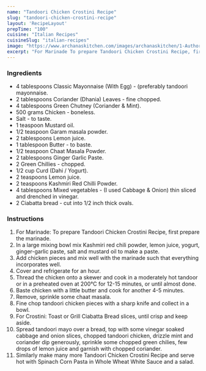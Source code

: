 ---
name: "Tandoori Chicken Crostini Recipe"
slug: "tandoori-chicken-crostini-recipe"
layout: 'RecipeLayout'
prepTime: "100"
cuisine: "Italian Recipes"
cuisineSlug: "italian-recipes"
image: "https://www.archanaskitchen.com/images/archanaskitchen/1-Author/shaheen_ali/Tandoori_Chicken_Crostini_.jpg"
excerpt: "For Marinade To prepare Tandoori Chicken Crostini Recipe, first prepare the marinade"
---

### Ingredients

- 4 tablespoons Classic Mayonnaise (With Egg) - (preferably tandoori mayonnaise.
- 2 tablespoons Coriander (Dhania) Leaves - fine chopped.
- 4 tablespoons Green Chutney (Coriander & Mint).
- 500 grams Chicken - boneless.
- Salt - to taste.
- 1 teaspoon Mustard oil.
- 1/2 teaspoon Garam masala powder.
- 2 tablespoons Lemon juice.
- 1 tablespoon Butter - to baste.
- 1/2 teaspoon Chaat Masala Powder.
- 2 tablespoons Ginger Garlic Paste.
- 2 Green Chillies - chopped.
- 1/2 cup Curd (Dahi / Yogurt).
- 2 teaspoons Lemon juice.
- 2 teaspoons Kashmiri Red Chilli Powder.
- 4 tablespoons Mixed vegetables - (I used Cabbage & Onion) thin sliced and drenched in vinegar.
- 2 Ciabatta bread - cut into 1/2 inch thick ovals.

### Instructions

1. For Marinade: To prepare Tandoori Chicken Crostini Recipe, first prepare the marinade.
1. In a large mixing bowl mix Kashmiri red chili powder, lemon juice, yogurt, ginger-garlic paste, salt and mustard oil to make a paste.
1. Add chicken pieces and mix well with the marinade such that everything incorporates well.
1. Cover and refrigerate for an hour.
1. Thread the chicken onto a skewer and cook in a moderately hot tandoor or in a preheated oven at 200°C for 12-15 minutes, or until almost done.
1. Baste chicken with a little butter and cook for another 4-5 minutes.
1. Remove, sprinkle some chaat masala.
1. Fine chop tandoori chicken pieces with a sharp knife and collect in a bowl.
1. For Crostini: Toast or Grill Ciabatta Bread slices, until crisp and keep aside.
1. Spread tandoori mayo over a bread, top with some vinegar soaked cabbage and onion slices, chopped tandoori chicken, drizzle mint and coriander dip generously, sprinkle some chopped green chilies, few drops of lemon juice and garnish with chopped coriander.
1. Similarly make many more Tandoori Chicken Crostini Recipe and serve hot with Spinach Corn Pasta in Whole Wheat White Sauce and a salad.
